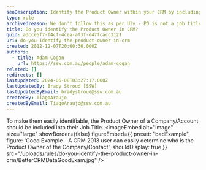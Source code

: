 ```yaml
---
seoDescription: Identify the Product Owner within your CRM by including their role in job titles for seamless tracking and management.
type: rule
archivedreason: We don't follow this as per Uly - PO is not a job title.
title: Do you identify the Product Owner in CRM?
guid: a3cce5f7-f4cf-4cea-af3f-d47fcacc3121
uri: do-you-identify-the-product-owner-in-crm
created: 2012-12-07T20:00:36.000Z
authors:
  - title: Adam Cogan
    url: https://ssw.com.au/people/adam-cogan
related: []
redirects: []
lastUpdated: 2024-06-08T03:27:17.000Z
lastUpdatedBy: Brady Stroud [SSW]
lastUpdatedByEmail: bradystroud@ssw.com.au
createdBy: TiagoAraujo
createdByEmail: TiagoAraujo@ssw.com.au
---
```


To make them easily identifiable, the Product Owner of a Company/Account should be included into their Job Title.
<imageEmbed
  alt="Image"
  size="large"
  showBorder={false}
  figureEmbed={{
    preset: "badExample",
    figure: 'Good Example - A CRM 2013 user can easily determine who is the Product Owner of the Company/Contact',
    shouldDisplay: true
  }}
  src="/uploads/rules/do-you-identify-the-product-owner-in-crm/BetterCRMDataGoodExam.jpg"
/>
